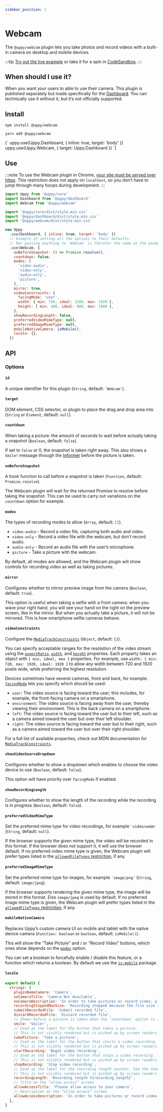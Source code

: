 ```yaml
---
sidebar_position: 1
---
```




# Webcam

The `@uppy/webcam` plugin lets you take photos and record videos with a built-in camera on desktop and mobile devices.

:::tip
[Try out the live example](/examples) or take it for a spin in [CodeSandbox](https://codesandbox.io/s/uppy-dashboard-xpxuhd).
:::

## When should I use it?

When you want your users to able to use their camera.
This plugin is published separately but made specifically for the [Dashboard](/docs/user-interfaces/dashboard).
You can technically use it without it, but it’s not officially supported.

## Install

<Tabs>
  <TabItem value="npm" label="NPM" default>

  ```shell
  npm install @uppy/webcam
  ```

  </TabItem>

  <TabItem value="yarn" label="Yarn">

  ```shell
  yarn add @uppy/webcam
  ```

  </TabItem>

  <TabItem value="cdn" label="CDN">
    <UppyCdnExample>
      {`
        uppy.use(Uppy.Dashboard, { inline: true, target: 'body' })
        uppy.use(Uppy.Webcam, { target: Uppy.Dashboard })
      `}
    </UppyCdnExample>
  </TabItem>
</Tabs>

## Use

:::note
To use the Webcam plugin in Chrome, [your site must be served over https](https://developers.google.com/web/updates/2015/10/chrome-47-webrtc#public_service_announcements). This restriction does not apply on `localhost`, so you don’t have to jump through many hoops during development.
:::

```js
import Uppy from '@uppy/core'
import Dashboard from '@uppy/dashboard'
import Webcam from '@uppy/webcam'

import '@uppy/core/dist/style.min.css'
import '@uppy/dashboard/dist/style.min.css'
import '@uppy/webcam/dist/style.min.css'

new Uppy
  .use(Dashboard, { inline: true, target: 'body' })
  // Example of setting all the options to their defaults.
  // Not passing anything to `Webcam` is therefor the same as the example below.
  .use(Webcam, {
    onBeforeSnapshot: () => Promise.resolve(),
    countdown: false,
    modes: [
      'video-audio',
      'video-only',
      'audio-only',
      'picture',
    ],
    mirror: true,
    videoConstraints: {
      facingMode: 'user',
      width: { min: 720, ideal: 1280, max: 1920 },
      height: { min: 480, ideal: 800, max: 1080 },
    },
    showRecordingLength: false,
    preferredVideoMimeType: null,
    preferredImageMimeType: null,
    mobileNativeCamera: isMobile(),
    locale: {},
  })
```

## API

### Options

#### `id`

A unique identifier for this plugin (`String`, default: `'Webcam'`).

#### `target`

DOM element, CSS selector, or plugin to place the drag and drop area into (`String` or `Element`, default: `null`).

#### `countdown`

When taking a picture: the amount of seconds to wait before actually taking a snapshot (`Boolean`, default: `false`).

If set to `false` or 0, the snapshot is taken right away.
This also shows a `Smile!` message through the [Informer](/docs/informer) before the picture is taken.

#### `onBeforeSnapshot`

A hook function to call before a snapshot is taken (`Function`, default: `Promise.resolve`).

The Webcam plugin will wait for the returned Promise to resolve before taking the snapshot.
This can be used to carry out variations on the `countdown` option for example.

#### `modes`

The types of recording modes to allow (`Array`, default: `[]`).

*   `video-audio` - Record a video file, capturing both audio and video.
*   `video-only` - Record a video file with the webcam, but don’t record audio.
*   `audio-only` - Record an audio file with the user’s microphone.
*   `picture` - Take a picture with the webcam.

By default, all modes are allowed, and the Webcam plugin will show controls for recording video as well as taking pictures.

#### `mirror`

Configures whether to mirror preview image from the camera (`Boolean`, default: `true`).

This option is useful when taking a selfie with a front camera: when you wave your right hand,
you will see your hand on the right on the preview screen, like in the mirror.
But when you actually take a picture, it will not be mirrored. This is how smartphone selfie cameras behave.

#### `videoConstraints`

Configure the [`MediaTrackConstraints`][] (`Object`, default: `{}`).

You can specify acceptable ranges for the resolution of the video stream using the [`aspectRatio`][], [`width`][], and [`height`][] properties. Each property takes an object with `{ min, ideal, max }` properties. For example, use `width: { min: 720, max: 1920, ideal: 1920 }` to allow any width between 720 and 1920 pixels wide, while preferring the highest resolution.

Devices sometimes have several cameras, front and back, for example. [`facingMode`][] lets you specify which should be used:

*   `user`: The video source is facing toward the user; this includes, for example, the front-facing camera on a smartphone.
*   `environment`:  The video source is facing away from the user, thereby viewing their environment. This is the back camera on a smartphone.
*   `left`: The video source is facing toward the user but to their left, such as a camera aimed toward the user but over their left shoulder.
*   `right`: The video source is facing toward the user but to their right, such as a camera aimed toward the user but over their right shoulder.

For a full list of available properties, check out MDN documentation for [`MediaTrackConstraints`][].

[`MediaTrackConstraints`]: https://developer.mozilla.org/en-US/docs/Web/API/MediaTrackConstraints#Properties_of_video_tracks

[`aspectRatio`]: https://developer.mozilla.org/en-US/docs/Web/API/MediaTrackConstraints/aspectRatio

[`width`]: https://developer.mozilla.org/en-US/docs/Web/API/MediaTrackConstraints/width

[`height`]: https://developer.mozilla.org/en-US/docs/Web/API/MediaTrackConstraints/height

[`facingMode`]: https://developer.mozilla.org/en-US/docs/Web/API/MediaTrackConstraints/facingMode

#### `showVideoSourceDropdown`

Configures whether to show a dropdown which enables to choose the video device to use (`Boolean`, default: `false`).

This option will have priority over `facingMode` if enabled.

#### `showRecordingLength`

Configures whether to show the length of the recording while the recording is in progress (`Boolean`, default: `false`).
 
#### `preferredVideoMimeType`

Set the preferred mime type for video recordings, for example `'video/webm'` (`String`, default: `null`).

If the browser supports the given mime type, the video will be recorded in this format.
If the browser does not support it, it will use the browser default.
If no preferred video mime type is given, the Webcam plugin will prefer types listed in the [`allowedFileTypes` restriction](/docs/uppy/#restrictions), if any.

#### `preferredImageMimeType`

Set the preferred mime type for images, for example `'image/png'` (`String`, default: `image/jpeg`). 

If the browser supports rendering the given mime type, the image will be stored in this format.
Else `image/jpeg` is used by default.
If no preferred image mime type is given, the Webcam plugin will prefer types listed in the [`allowedFileTypes` restriction](/docs/uppy/#restrictions), if any.

#### `mobileNativeCamera`

Replaces Uppy’s custom camera UI on mobile and tablet with the native device camera (`Function: boolean` or `boolean`, default: `isMobile()`).

This will show the “Take Picture” and / or “Record Video” buttons, which ones show depends on the [`modes`](#modes) option.

You can set a boolean to forcefully enable / disable this feature,
or a function which returns a boolean. By default we use the [`is-mobile`](https://github.com/juliangruber/is-mobile) package.

#### `locale`

```js
export default {
  strings: {
    pluginNameCamera: 'Camera',
    noCameraTitle: 'Camera Not Available',
    noCameraDescription: 'In order to take pictures or record video, please connect a camera device',
    recordingStoppedMaxSize: 'Recording stopped because the file size is about to exceed the limit',
    submitRecordedFile: 'Submit recorded file',
    discardRecordedFile: 'Discard recorded file',
    // Shown before a picture is taken when the `countdown` option is set.
    smile: 'Smile!',
    // Used as the label for the button that takes a picture.
    // This is not visibly rendered but is picked up by screen readers.
    takePicture: 'Take a picture',
    // Used as the label for the button that starts a video recording.
    // This is not visibly rendered but is picked up by screen readers.
    startRecording: 'Begin video recording',
    // Used as the label for the button that stops a video recording.
    // This is not visibly rendered but is picked up by screen readers.
    stopRecording: 'Stop video recording',
    // Used as the label for the recording length counter. See the showRecordingLength option.
    // This is not visibly rendered but is picked up by screen readers.
    recordingLength: 'Recording length %{recording_length}',
    // Title on the “allow access” screen
    allowAccessTitle: 'Please allow access to your camera',
    // Description on the “allow access” screen
    allowAccessDescription: 'In order to take pictures or record video with your camera, please allow camera access for this site.',
  },
}
```
